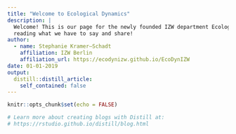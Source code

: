 ```yaml
---
title: "Welcome to Ecological Dynamics"
description: |
  Welcome! This is our page for the newly founded IZW department Ecological Dynamics. We hope you enjoy 
  reading what we have to say and share!
author:
  - name: Stephanie Kramer–Schadt
    affiliation: IZW Berlin
    affiliation_url: https://ecodynizw.github.io/EcoDynIZW
date: 01-01-2019
output:
  distill::distill_article:
    self_contained: false
---
```


```r
knitr::opts_chunk$set(echo = FALSE)

# Learn more about creating blogs with Distill at:
# https://rstudio.github.io/distill/blog.html

```




